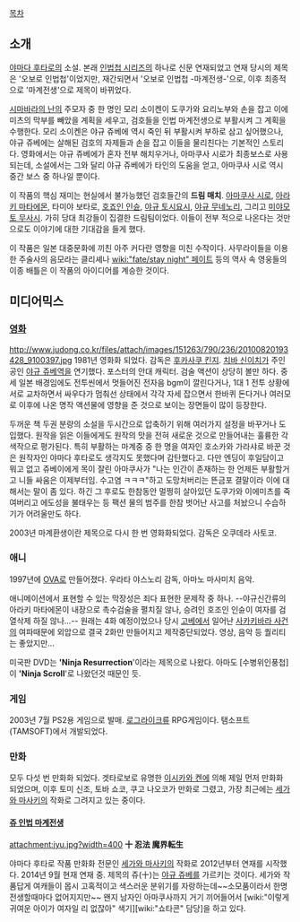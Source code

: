 [[목차]]

== 소개 ==
[[야마다 후타로]]의 소설. 본래 [[인법첩 시리즈]]의 하나로 신문 연재되었고 연재 당시의 제목은 '오보로 인법첩'이었지만, 재간되면서 '오보로 인법첩 -마계전생-'으로, 이후 최종적으로 '마계전생'으로 제목이 바뀌었다.

[[시마바라의 난]]의 주모자 중 한 명인 모리 소이켄이 도쿠가와 요리노부와 손을 잡고 이에미츠의 막부를 빼았을 계획을 세우고, 검호들을 인법 마계전생으로 부활시켜 그 계획을 수행한다. 모리 소이켄은 야규 쥬베에 역시 죽인 뒤 부활시켜 부하로 삼고 싶어했으나, 야규 쥬베에는 살해된 검호의 자제들과 손을 잡고 이들을 물리친다는 기본적인 스토리다. 영화에서는 야규 쥬베에가 혼자 전부 해치우거나, 아마쿠사 시로가 최종보스로 사용되는데, 소설에서는 그와 달리 야규 쥬베에가 타인의 도움을 얻고, 아마쿠사 시로 역시 중간 보스 중 하나일 뿐이다. 

이 작품의 핵심 재미는 현실에서 불가능했던 검호들간의 '''드림 매치'''. [[아마쿠사 시로 도키사다|아마쿠사 시로]], [[아라키 마타에몬]], 타미야 보타로, [[호죠인 인슌]], [[야규 토시요시]], [[야규 무네노리]], 그리고 [[미야모토 무사시]]. 가히 당대 최강들이 집결한 드림팀이었다. 이들이 전부 적으로 나온다는 것만으로도 이야기에 대한 기대감을 들게 했다.

이 작품은 일본 대중문화에 끼친 아주 커다란 영향을 미친 수작이다. 사무라이들을 이용한 주술사의 음모라는 클리셰나  [[wiki:"fate/stay night" 페이트]] 등의 역사 속 영웅들의 이종 배틀은 이 작품의 아이디어를 계승한 것이다.

== 미디어믹스 ==
=== [[영화]] ===
http://www.judong.co.kr/files/attach/images/151263/790/236/20100820193428_9100397.jpg
1981년 영화화 되었다. 감독은 [[후카사쿠 킨지]]. [[치바 신이치]]가 주인공인 [[야규 쥬베]]역을 연기했다. 포스터의 안대 캐릭터. 검술 액션이 상당히 볼만 하다. 중세 일본 배경임에도 전투씬에서 멋들어진 전자음 bgm이 깔린다거나, 1대 1 전투 상황에 서로 교차하면서 싸우다가 멈춰선 상태에서 각각 자세 잡으면서 한바퀴 돈다거나 여러모로 이후에 나온 명작 액션물에 영향을 준 것으로 보이는 장면들이 많이 등장한다.

두꺼운 책 두권 분량의 소설을 두시간으로 압축하기 위해 여러가지 설정을 바꾸거나 도입했다. 원작을 읽은 이들에게도 원작의 맛을 전혀 새로운 것으로 만들어내는 훌륭한 각색작으로 평가된다.  특히 부활하는 마계중 중 한 명을 여자인 호소카와 가라샤로 바꾼 것은 원작자인 야마다 후타로도 생각지도 못했다며 감탄했다고. 다만 엔딩이 후일담이고 뭐고 없고 쥬베이에게 목이 잘린 아마쿠사가 "나는 인간이 존재하는 한 언제든 부활할거고 니들 싸움은 이제부터임. 수고염 ㅋㅋㅋ"하고 도망처버리는 뜬금포 결말이라 이에 대해서는 말이 좀 있다. 하긴 그 후로도 한참동안 멀쩡히 살아있던 도쿠가와 이에미츠를 죽여버리고 에도성을 불태우는 등 팩션 물의 범주를 한참 벗어난 사고를 처놨으니 수습하기가 어려울만도 하다.

2003년 마계환생이란 제목으로 다시 한 번 영화화되었다. 감독은 오쿠데라 사토코.

=== 애니 ===
1997년에 [[OVA]]로 만들어졌다. 우라타 야스노리 감독, 아마노 마사미치 음악. 

애니메이션에서 표현할 수 있는 막장성은 죄다 표현한 문제작 중 하나. --야규신간류의 아라키 마타에몬이 내장으로 촉수검술을 펼치질 않나, 승려인 호조인 인슌이 여자를 검열삭제 하질 않나...-- 원래는 4화 예정이었으나 당시 [[고베]]에서 일어난 [[사카키바라 사건]]의 여파때문에 외압으로 결국 2화만 만들어지고 제작중단되었다. 영상, 음악 등 퀄리티는 좋았지만...

미국판 DVD는 ''''Ninja Resurrection''''이라는 제목으로 나왔다. 아마도 [수병위인풍첩]이 ''''Ninja Scroll''''로 나왔던것 때문인 듯.

=== 게임 ===
2003년 7월 PS2용 게임으로 발매. [[로그라이크]]류 RPG게임이다. 탬소프트(TAMSOFT)에서 개발되었다.

=== 만화 ===
모두 다섯 번 만화화 되었다. 겟타로보로 유명한 [[이시카와 켄]]에 의해 제일 먼저 만화화 되었으며, 이후 토미 신조, 토바 쇼코, 쿠고 나오코가 만화로 그렸고, 가장 최근에는 [[세가와 마사키]]의 작화로 그려지고 있는 중이다.

==== [[쥬 인법 마계전생]] ====
attachment:jyu.jpg?width=400
'''十 忍法 魔界転生'''

야마다 후타로 작품 만화화 전문인 [[세가와 마사키]]의 작화로 2012년부터 연재를 시작했다. 2014년 9월 현재 연재 중. 제목의 쥬(十)는 [[야규 쥬베]]를 가르키는 것이다. 세가와 작품답게 여캐들이 몹시 고혹적이고 색스러운 분위기를 자랑하는데~~소모품이라서 한명 전생할때마다 없어지지만~~ 왠지 남자인 아마쿠사까지 거기 끼어들어서 [wiki:"이렇게 귀여운 아이가 여자일 리 없잖아" 색기][wiki:"쇼타콘" 담당]을 하고 있다.
